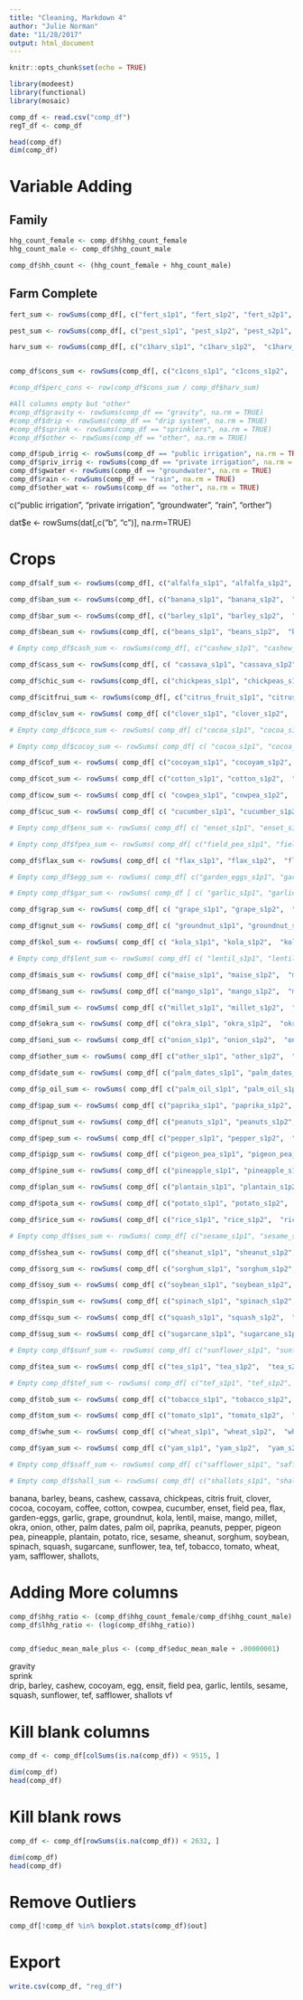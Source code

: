 ```yaml
---
title: "Cleaning, Markdown 4"
author: "Julie Norman"
date: "11/28/2017"
output: html_document
---
```


```r
knitr::opts_chunk$set(echo = TRUE)
```

```r
library(modeest)
library(functional)
library(mosaic)

```


```r
comp_df <- read.csv("comp_df")
regT_df <- comp_df

head(comp_df)
dim(comp_df)

```




# Variable Adding 

## Family

```r
hhg_count_female <- comp_df$hhg_count_female 
hhg_count_male <- comp_df$hhg_count_male

comp_df$hh_count <- (hhg_count_female + hhg_count_male)
```

## Farm Complete
```r
fert_sum <- rowSums(comp_df[, c("fert_s1p1", "fert_s1p2", "fert_s2p1", "fert_s2p2", "fert_s3p1", "fert_s3p2") ], na.rm = TRUE)

pest_sum <- rowSums(comp_df[, c("pest_s1p1", "pest_s1p2", "pest_s2p1", "pest_s2p2", "pest_s3p1", "pest_s3p2")], na.rm = TRUE)

harv_sum <- rowSums(comp_df[, c("c1harv_s1p1", "c1harv_s1p2",  "c1harv_s2p1", "c1harv_s2p2", "c1harv_s3p1", "c1harv_s3p2", "c2harv_s1p1", "c2harv_s1p2",  "c2harv_s2p1", "c2harv_s2p2", "c2harv_s3p1", "c2harv_s3p2", "c3harv_s1p1", "c3harv_s1p2",  "c3harv_s2p1", "c3harv_s2p2", "c3harv_s3p1", "c3harv_s3p2", "c4harv_s1p1", "c4harv_s1p2",  "c4harv_s2p1", "c4harv_s2p2", "c4harv_s3p1", "c4harv_s3p2", "c5harv_s1p1", "c5harv_s1p2",  "c5harv_s2p1", "c5harv_s2p2", "c5harv_s3p1", "c5harv_s3p2", "c6harv_s1p1", "c6harv_s1p2",  "c6harv_s2p1", "c6harv_s2p2", "c6harv_s3p1", "c6harv_s3p2")], na.rm = TRUE)


comp_df$cons_sum <- rowSums(comp_df[, c("c1cons_s1p1", "c1cons_s1p2",  "c1cons_s2p1", "c1cons_s2p2", "c1cons_s3p1", "c1cons_s3p2", "c2cons_s1p1", "c2cons_s1p2",  "c2cons_s2p1", "c2cons_s2p2", "c2cons_s3p1", "c2cons_s3p2", "c3cons_s1p1", "c3cons_s1p2",  "c3cons_s2p1", "c3cons_s2p2", "c3cons_s3p1", "c3cons_s3p2", "c4cons_s1p1", "c4cons_s1p2",  "c4cons_s2p1", "c4cons_s2p2", "c4cons_s3p1", "c4cons_s3p2", "c5cons_s1p1", "c5cons_s1p2",  "c5cons_s2p1", "c5cons_s2p2", "c5cons_s3p1", "c5cons_s3p2", "c6cons_s1p1", "c6cons_s1p2",  "c6cons_s2p1", "c6cons_s2p2", "c6cons_s3p1", "c6cons_s3p2")], na.rm = TRUE)

#comp_df$perc_cons <- row(comp_df$cons_sum / comp_df$harv_sum)

#All columns empty but "other"
#comp_df$gravity <- rowSums(comp_df == "gravity", na.rm = TRUE)
#comp_df$drip <- rowSums(comp_df == "drip system", na.rm = TRUE)
#comp_df$sprink <- rowSums(comp_df == "sprinklers", na.rm = TRUE)
#comp_df$other <- rowSums(comp_df == "other", na.rm = TRUE)

comp_df$pub_irrig <- rowSums(comp_df == "public irrigation", na.rm = TRUE)
comp_df$priv_irrig <- rowSums(comp_df == "private irrigation", na.rm = TRUE)
comp_df$gwater <- rowSums(comp_df == "groundwater", na.rm = TRUE)
comp_df$rain <- rowSums(comp_df == "rain", na.rm = TRUE)
comp_df$other_wat <- rowSums(comp_df == "other", na.rm = TRUE)

```

c("public irrigation", "private irrigation", "groundwater", "rain", "orther")

dat$e <- rowSums(dat[,c("b", "c")], na.rm=TRUE)

# Crops
```r
comp_df$alf_sum <- rowSums(comp_df[, c("alfalfa_s1p1", "alfalfa_s1p2",  "alfalfa_s2p1", "alfalfa_s2p2", "alfalfa_s3p1", "alfalfa_s3p2")], na.rm = TRUE)

comp_df$ban_sum <- rowSums(comp_df[, c("banana_s1p1", "banana_s1p2",  "banana_s2p1", "banana_s2p2", "banana_s3p1", "banana_s3p2")], na.rm = TRUE)

comp_df$bar_sum <- rowSums(comp_df[, c("barley_s1p1", "barley_s1p2",  "barley_s2p1", "barley_s2p2", "barley_s3p1", "barley_s3p2")], na.rm = TRUE)

comp_df$bean_sum <- rowSums(comp_df[, c("beans_s1p1", "beans_s1p2",  "beans_s2p1", "beans_s2p2", "beans_s3p1", "beans_s3p2")], na.rm = TRUE)

# Empty comp_df$cash_sum <- rowSums(comp_df[, c("cashew_s1p1", "cashew_s1p2", # "cashew_s2p1", "cashew_s2p2", "cashew_s3p1", "cashew_s3p2")], na.rm =     # TRUE)

comp_df$cass_sum <- rowSums(comp_df[, c( "cassava_s1p1", "cassava_s1p2",  "cassava_s2p1", "cassava_s2p2", "cassava_s3p1", "cassava_s3p2")], na.rm = TRUE)

comp_df$chic_sum <- rowSums(comp_df[, c("chickpeas_s1p1", "chickpeas_s1p2",  "chickpeas_s2p1", "chickpeas_s2p2", "chickpeas_s3p1", "chickpeas_s3p2")], na.rm = TRUE)

comp_df$citfrui_sum <- rowSums(comp_df[, c("citrus_fruit_s1p1", "citrus_fruit_s1p2",  "citrus_fruit_s2p1", "citrus_fruit_s2p2", "citrus_fruit_s3p1", "citrus_fruit_s3p2")], na.rm = TRUE)

comp_df$clov_sum <- rowSums( comp_df[ c("clover_s1p1", "clover_s1p2",  "clover_s2p1", "clover_s2p2", "clover_s3p1", "clover_s3p2")], na.rm = TRUE)

# Empty comp_df$coco_sum <- rowSums( comp_df[ c("cocoa_s1p1", "cocoa_s1p2",  "cocoa_s2p1", "cocoa_s2p2", "cocoa_s3p1", "cocoa_s3p2" )], na.rm = TRUE)

# Empty comp_df$cocoy_sum <- rowSums( comp_df[ c( "cocoa_s1p1", "cocoa_s1p2",  "cocoa_s2p1", "cocoa_s2p2", "cocoa_s3p1", "cocoa_s3p2" )], na.rm = TRUE)

comp_df$cof_sum <- rowSums( comp_df[ c("cocoyam_s1p1", "cocoyam_s1p2",  "cocoyam_s2p1", "cocoyam_s2p2", "cocoyam_s3p1", "cocoyam_s3p2" )], na.rm = TRUE)

comp_df$cot_sum <- rowSums( comp_df[ c("cotton_s1p1", "cotton_s1p2",  "cotton_s2p1", "cotton_s2p2", "cotton_s3p1", "cotton_s3p2" )], na.rm = TRUE)

comp_df$cow_sum <- rowSums( comp_df[ c( "cowpea_s1p1", "cowpea_s1p2",  "cowpea_s2p1", "cowpea_s2p2", "cowpea_s3p1", "cowpea_s3p2" )], na.rm = TRUE)

comp_df$cuc_sum <- rowSums( comp_df[ c( "cucumber_s1p1", "cucumber_s1p2",  "cucumber_s2p1", "cucumber_s2p2", "cucumber_s3p1", "cucumber_s3p2" )], na.rm = TRUE)

# Empty comp_df$ens_sum <- rowSums( comp_df[ c( "enset_s1p1", "enset_s1p2",  "enset_s2p1", "enset_s2p2", "enset_s3p1", "enset_s3p2" )], na.rm = TRUE)

# Empty comp_df$fpea_sum <- rowSums( comp_df[ c("field_pea_s1p1", "field_pea_s1p2",  "field_pea_s2p1", "field_pea_s2p2", "field_pea_s3p1", "field_pea_s3p2" )], na.rm = TRUE)

comp_df$flax_sum <- rowSums( comp_df[ c( "flax_s1p1", "flax_s1p2",  "flax_s2p1", "flax_s2p2", "flax_s3p1", "flax_s3p2")], na.rm = TRUE)

# Empty comp_df$egg_sum <- rowSums( comp_df[ c("garden_eggs_s1p1", "garden_eggs_s1p2",  "garden_eggs_s2p1", "garden_eggs_s2p2", "garden_eggs_s3p1", "garden_eggs_s3p2" )], na.rm = TRUE)

# Empty comp_df$gar_sum <- rowSums( comp_df [ c( "garlic_s1p1", "garlic_s1p2",  "garlic_s2p1", "garlic_s2p2", "garlic_s3p1", "garlic_s3p2")], na.rm = TRUE)

comp_df$grap_sum <- rowSums( comp_df[ c( "grape_s1p1", "grape_s1p2",  "grape_s2p1", "grape_s2p2", "grape_s3p1", "grape_s3p2" )], na.rm = TRUE)

comp_df$gnut_sum <- rowSums( comp_df[ c( "groundnut_s1p1", "groundnut_s1p2",  "groundnut_s2p1", "groundnut_s2p2", "groundnut_s3p1", "groundnut_s3p2" )], na.rm = TRUE) 

comp_df$kol_sum <- rowSums( comp_df[ c( "kola_s1p1", "kola_s1p2",  "kola_s2p1", "kola_s2p2", "kola_s3p1", "kola_s3p2")], na.rm = TRUE)

# Empty comp_df$lent_sum <- rowSums( comp_df[ c( "lentil_s1p1", "lentil_s1p2",  "lentil_s2p1", "lentil_s2p2", "lentil_s3p1", "lentil_s3p2" )], na.rm = TRUE)

comp_df$mais_sum <- rowSums( comp_df[ c("maise_s1p1", "maise_s1p2",  "maise_s2p1", "maise_s2p2", "maise_s3p1", "maise_s3p2" )], na.rm = TRUE)

comp_df$mang_sum <- rowSums( comp_df[ c("mango_s1p1", "mango_s1p2",  "mango_s2p1", "mango_s2p2", "mango_s3p1", "mango_s3p2" )], na.rm = TRUE)

comp_df$mil_sum <- rowSums( comp_df[ c("millet_s1p1", "millet_s1p2",  "millet_s2p1", "millet_s2p2", "millet_s3p1", "millet_s3p2" )], na.rm = TRUE)

comp_df$okra_sum <- rowSums( comp_df[ c("okra_s1p1", "okra_s1p2",  "okra_s2p1", "okra_s2p2", "okra_s3p1", "okra_s3p2" )], na.rm = TRUE)

comp_df$oni_sum <- rowSums( comp_df[ c("onion_s1p1", "onion_s1p2",  "onion_s2p1", "onion_s2p2", "onion_s3p1", "onion_s3p2" )], na.rm = TRUE)

comp_df$other_sum <- rowSums( comp_df[ c("other_s1p1", "other_s1p2",  "other_s2p1", "other_s2p2", "other_s3p1", "other_s3p2" )], na.rm = TRUE)

comp_df$date_sum <- rowSums( comp_df[ c("palm_dates_s1p1", "palm_dates_s1p2",  "palm_dates_s2p1", "palm_dates_s2p2", "palm_dates_s3p1", "palm_dates_s3p2")], na.rm = TRUE)

comp_df$p_oil_sum <- rowSums( comp_df[ c("palm_oil_s1p1", "palm_oil_s1p2",  "palm_oil_s2p1", "palm_oil_s2p2", "palm_oil_s3p1", "palm_oil_s3p2" )], na.rm = TRUE)

comp_df$pap_sum <- rowSums( comp_df[ c("paprika_s1p1", "paprika_s1p2",  "paprika_s2p1", "paprika_s2p2", "paprika_s3p1", "paprika_s3p2" )], na.rm = TRUE)

comp_df$pnut_sum <- rowSums( comp_df[ c("peanuts_s1p1", "peanuts_s1p2",  "peanuts_s2p1", "peanuts_s2p2", "peanuts_s3p1", "peanuts_s3p2" )], na.rm = TRUE)

comp_df$pep_sum <- rowSums( comp_df[ c("pepper_s1p1", "pepper_s1p2",  "pepper_s2p1", "pepper_s2p2", "pepper_s3p1", "pepper_s3p2" )], na.rm = TRUE)

comp_df$pigp_sum <- rowSums( comp_df[ c("pigeon_pea_s1p1", "pigeon_pea_s1p2",  "pigeon_pea_s2p1", "pigeon_pea_s2p2", "pigeon_pea_s3p1", "pigeon_pea_s3p2" )], na.rm = TRUE)

comp_df$pine_sum <- rowSums( comp_df[ c("pineapple_s1p1", "pineapple_s1p2",  "pineapple_s2p1", "pineapple_s2p2", "pineapple_s3p1", "pineapple_s3p2" )], na.rm = TRUE)

comp_df$plan_sum <- rowSums( comp_df[ c("plantain_s1p1", "plantain_s1p2", "plantain_s2p1", "plantain_s2p2", "plantain_s3p1", "plantain_s3p2" )], na.rm = TRUE)

comp_df$pota_sum <- rowSums( comp_df[ c("potato_s1p1", "potato_s1p2",  "potato_s2p1", "potato_s2p2", "potato_s3p1", "potato_s3p2" )], na.rm = TRUE)

comp_df$rice_sum <- rowSums( comp_df[ c("rice_s1p1", "rice_s1p2",  "rice_s2p1", "rice_s2p2", "rice_s3p1", "rice_s3p2")], na.rm = TRUE)

# Empty comp_df$ses_sum <- rowSums( comp_df[ c("sesame_s1p1", "sesame_s1p2",  "sesame_s2p1", "sesame_s2p2", "sesame_s3p1", "sesame_s3p2" )], na.rm = TRUE)

comp_df$shea_sum <- rowSums( comp_df[ c("sheanut_s1p1", "sheanut_s1p2",  "sheanut_s2p1", "sheanut_s2p2", "sheanut_s3p1", "sheanut_s3p2" )], na.rm = TRUE)

comp_df$sorg_sum <- rowSums( comp_df[ c("sorghum_s1p1", "sorghum_s1p2",  "sorghum_s2p1", "sorghum_s2p2", "sorghum_s3p1", "sorghum_s3p2" )], na.rm = TRUE)

comp_df$soy_sum <- rowSums( comp_df[ c("soybean_s1p1", "soybean_s1p2",  "soybean_s2p1", "soybean_s2p2", "soybean_s3p1", "soybean_s3p2" )], na.rm = TRUE)

comp_df$spin_sum <- rowSums( comp_df[ c("spinach_s1p1", "spinach_s1p2",  "spinach_s2p1", "spinach_s2p2", "spinach_s3p1", "spinach_s3p2" )], na.rm = TRUE)

comp_df$squ_sum <- rowSums( comp_df[ c("squash_s1p1", "squash_s1p2",  "squash_s2p1", "squash_s2p2", "squash_s3p1", "squash_s3p2" )], na.rm = TRUE)

comp_df$sug_sum <- rowSums( comp_df[ c("sugarcane_s1p1", "sugarcane_s1p2",  "sugarcane_s2p1", "sugarcane_s2p2", "sugarcane_s3p1",  "sugarcane_s3p2" )], na.rm = TRUE)

# Empty comp_df$sunf_sum <- rowSums( comp_df[ c("sunflower_s1p1", "sunflower_s1p2",  "sunflower_s2p1", "sunflower_s2p2", "sunflower_s3p1", "sunflower_s3p2" )], na.rm = TRUE)

comp_df$tea_sum <- rowSums( comp_df[ c("tea_s1p1", "tea_s1p2",  "tea_s2p1", "tea_s2p2", "tea_s3p1", "tea_s3p2" )], na.rm = TRUE)

# Empty comp_df$tef_sum <- rowSums( comp_df[ c("tef_s1p1", "tef_s1p2",  "tef_s2p1", "tef_s2p2", "tef_s3p1", "tef_s3p2" )], na.rm = TRUE)

comp_df$tob_sum <- rowSums( comp_df[ c("tobacco_s1p1", "tobacco_s1p2",  "tobacco_s2p1", "tobacco_s2p2", "tobacco_s3p1", "tobacco_s3p2" )], na.rm = TRUE)

comp_df$tom_sum <- rowSums( comp_df[ c("tomato_s1p1", "tomato_s1p2",  "tomato_s2p1", "tomato_s2p2", "tomato_s3p1", "tomato_s3p2" )], na.rm = TRUE)

comp_df$whe_sum <- rowSums( comp_df[ c("wheat_s1p1", "wheat_s1p2",  "wheat_s2p1", "wheat_s2p2", "wheat_s3p1", "wheat_s3p2" )], na.rm = TRUE)

comp_df$yam_sum <- rowSums( comp_df[ c("yam_s1p1", "yam_s1p2",  "yam_s2p1", "yam_s2p2", "yam_s3p1", "yam_s3p2" )], na.rm = TRUE)

# Empty comp_df$saff_sum <- rowSums( comp_df[ c("safflower_s1p1", "safflower_s1p2",  "safflower_s2p1", "safflower_s2p2", "safflower_s3p1", "safflower_s3p2" )], na.rm = TRUE)

# Empty comp_df$shall_sum <- rowSums( comp_df[ c("shallots_s1p1", "shallots_s1p2",  "shallots_s2p1", "shallots_s2p2", "shallots_s3p1", "shallots_s3p2" )], na.rm = TRUE)

```

banana, barley, beans, cashew, cassava, chickpeas, citris fruit, clover, cocoa, cocoyam, coffee, cotton, cowpea, cucumber, enset, field pea, flax, garden-eggs, garlic, grape, groundnut, kola, lentil, maise, mango, millet, okra, onion, other, palm dates, palm oil, paprika, peanuts, pepper, pigeon pea, pineapple, plantain, potato, rice, sesame, sheanut, sorghum, soybean, spinach, squash, sugarcane, sunflower, tea, tef,  tobacco, tomato, wheat, yam, safflower, shallots, 

# Adding More columns

```r
comp_df$hhg_ratio <- (comp_df$hhg_count_female/comp_df$hhg_count_male)
comp_df$lhhg_ratio <- (log(comp_df$hhg_ratio))


comp_df$educ_mean_male_plus <- (comp_df$educ_mean_male + .00000001)


```


gravity                                          
sprink                                           
drip, barley, cashew,  cocoyam, egg, ensit, field pea, garlic, lentils, sesame, squash, sunflower, tef, safflower, shallots  vf

# Kill blank columns 

```r
comp_df <- comp_df[colSums(is.na(comp_df)) < 9515, ]

dim(comp_df)
head(comp_df)
```


# Kill blank rows

```r
comp_df <- comp_df[rowSums(is.na(comp_df)) < 2632, ]

dim(comp_df)
head(comp_df)
```

# Remove Outliers

```r
comp_df[!comp_df %in% boxplot.stats(comp_df)$out]
```


# Export

```r
write.csv(comp_df, "reg_df")
```
